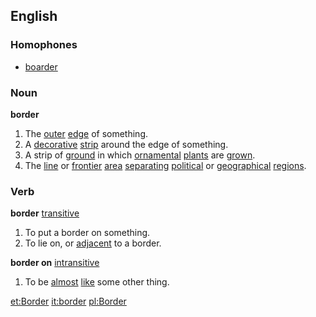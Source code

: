 ==English==
===Homophones===
*[[boarder]]
===Noun===
'''border'''
#The [[outer]] [[edge]] of something.
#A [[decorative]] [[strip]] around the edge of something.
#A strip of [[ground]] in which [[ornamental]] [[plant]]s are [[grown]].
#The [[line]] or [[frontier]] [[area]] [[separating]] [[political]] or [[geographical]] [[region]]s.
===Verb===
'''border''' [[transitive]]
#To put a border on something.
#To lie on, or [[adjacent]] to a border.
'''border on''' [[intransitive]]
#To be [[almost]] [[like]] some other thing.

[[et:Border]]
[[it:border]]
[[pl:Border]]